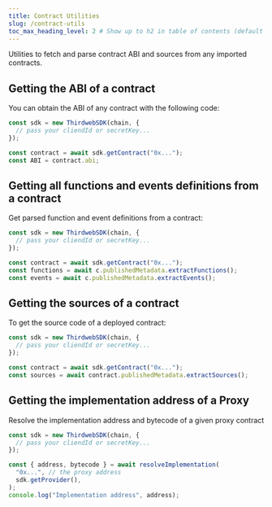 ```yaml
---
title: Contract Utilities
slug: /contract-utils
toc_max_heading_level: 2 # Show up to h2 in table of contents (default is up to h3)
---
```


Utilities to fetch and parse contract ABI and sources from any imported contracts.

## Getting the ABI of a contract

You can obtain the ABI of any contract with the following code:

```ts
const sdk = new ThirdwebSDK(chain, {
  // pass your cliendId or secretKey...
});

const contract = await sdk.getContract("0x...");
const ABI = contract.abi;
```

## Getting all functions and events definitions from a contract

Get parsed function and event definitions from a contract:

```ts
const sdk = new ThirdwebSDK(chain, {
  // pass your cliendId or secretKey...
});

const contract = await sdk.getContract("0x...");
const functions = await c.publishedMetadata.extractFunctions();
const events = await c.publishedMetadata.extractEvents();
```

## Getting the sources of a contract

To get the source code of a deployed contract:

```ts
const sdk = new ThirdwebSDK(chain, {
  // pass your cliendId or secretKey...
});

const contract = await sdk.getContract("0x...");
const sources = await contract.publishedMetadata.extractSources();
```

## Getting the implementation address of a Proxy

Resolve the implementation address and bytecode of a given proxy contract

```ts
const sdk = new ThirdwebSDK(chain, {
  // pass your cliendId or secretKey...
});

const { address, bytecode } = await resolveImplementation(
  "0x...", // the proxy address
  sdk.getProvider(),
);
console.log("Implementation address", address);
```
